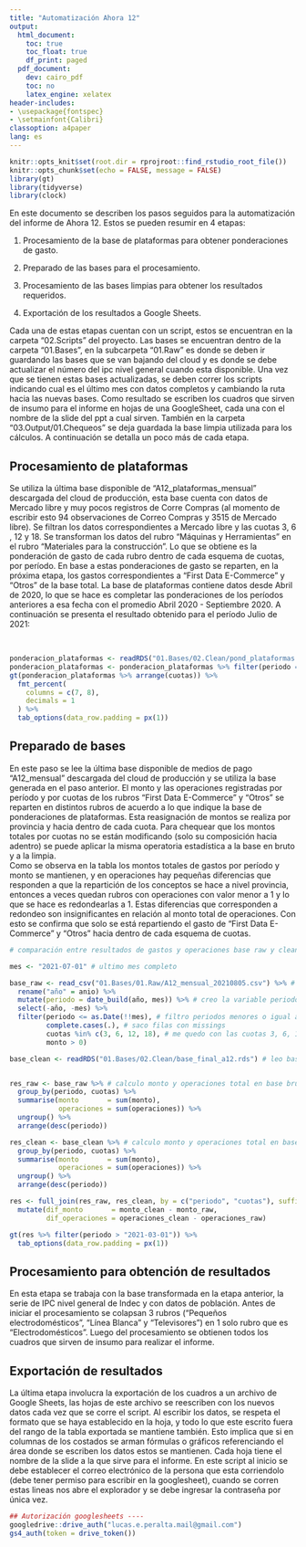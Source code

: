 ```yaml
---
title: "Automatización Ahora 12"
output:
  html_document:
    toc: true
    toc_float: true
    df_print: paged
  pdf_document:
    dev: cairo_pdf
    toc: no
    latex_engine: xelatex
header-includes:
- \usepackage{fontspec}
- \setmainfont{Calibri}
classoption: a4paper
lang: es
---
```


```r
knitr::opts_knit$set(root.dir = rprojroot::find_rstudio_root_file())
knitr::opts_chunk$set(echo = FALSE, message = FALSE)
library(gt)
library(tidyverse)
library(clock)
```

En este documento se describen los pasos seguidos para la automatización del informe de Ahora 12. Estos se pueden resumir en 4 etapas:

1.  Procesamiento de la base de plataformas para obtener ponderaciones de gasto.

2.  Preparado de las bases para el procesamiento.

3.  Procesamiento de las bases limpias para obtener los resultados requeridos.

4.  Exportación de los resultados a Google Sheets.

Cada una de estas etapas cuentan con un script, estos se encuentran en la carpeta "02.Scripts" del proyecto. Las bases se encuentran dentro de la carpeta "01.Bases", en la subcarpeta "01.Raw" es donde se deben ir guardando las bases que se van bajando del cloud y es donde se debe actualizar el número del ipc nivel general cuando esta disponible. Una vez que se tienen estas bases actualizadas, se deben correr los scripts indicando cual es el último mes con datos completos y cambiando la ruta hacia las nuevas bases. Como resultado se escriben los cuadros que sirven de insumo para el informe en hojas de una GoogleSheet, cada una con el nombre de la slide del ppt a cual sirven. También en la carpeta "03.Output/01.Chequeos" se deja guardada la base limpia utilizada para los cálculos. A continuación se detalla un poco más de cada etapa.  


## Procesamiento de plataformas

Se utiliza la última base disponible de "A12_plataformas_mensual" descargada del cloud de producción, esta base cuenta con datos de Mercado libre y muy pocos registros de Corre Compras (al momento de escribir esto 94 observaciones de Correo Compras y 3515 de Mercado libre). Se filtran los datos correspondientes a Mercado libre y las cuotas 3, 6 , 12 y 18. Se transforman los datos del rubro "Máquinas y Herramientas" en el rubro "Materiales para la construcción". Lo que se obtiene es la ponderación de gasto de cada rubro dentro de cada esquema de cuotas, por período. En base a estas ponderaciones de gasto se reparten, en la próxima etapa, los gastos correspondientes a "First Data E-Commerce" y "Otros" de la base total. La base de plataformas contiene datos desde Abril de 2020, lo que se hace es completar las ponderaciones de los períodos anteriores a esa fecha con el promedio Abril 2020 - Septiembre 2020. A continuación se presenta el resultado obtenido para el período Julio de 2021:
  
<br>

```r
ponderacion_plataformas <- readRDS("01.Bases/02.Clean/pond_plataformas.rds")
ponderacion_plataformas <- ponderacion_plataformas %>% filter(periodo == "2021-07-01")
gt(ponderacion_plataformas %>% arrange(cuotas)) %>%
  fmt_percent(
    columns = c(7, 8),
    decimals = 1
  ) %>%
  tab_options(data_row.padding = px(1))
```


## Preparado de bases

En este paso se lee la última base disponible de medios de pago "A12_mensual" descargada del cloud de producción y se utiliza la base generada en el paso anterior. El monto y las operaciones registradas por período y por cuotas de los rubros "First Data E-Commerce" y "Otros" se reparten en distintos rubros de acuerdo a lo que indique la base de ponderaciones de plataformas. Esta reasignación de montos se realiza por provincia y hacia dentro de cada cuota. Para chequear que los montos totales por cuotas no se están modificando (solo su composición hacia adentro) se puede aplicar la misma operatoria estadística a la base en bruto y a la limpia.  
Como se observa en la tabla los montos totales de gastos por período y monto se mantienen, y en operaciones hay pequeñas diferencias que responden a que la repartición de los conceptos se hace a nivel provincia, entonces a veces quedan rubros con operaciones con valor menor a 1 y lo que se hace es redondearlas a 1. Estas diferencias que corresponden a redondeo son insignificantes en relación al monto total de operaciones. Con esto se confirma que solo se está repartiendo el gasto de "First Data E-Commerce" y "Otros" hacia dentro de cada esquema de cuotas.


```r
# comparación entre resultados de gastos y operaciones base raw y clean

mes <- "2021-07-01" # ultimo mes completo

base_raw <- read_csv("01.Bases/01.Raw/A12_mensual_20210805.csv") %>% # leo base en bruto
  rename("año" = anio) %>%
  mutate(periodo = date_build(año, mes)) %>% # creo la variable periodo
  select(-año, -mes) %>%
  filter(periodo <= as.Date(!!mes), # filtro periodos menores o igual al señalado arriba
         complete.cases(.), # saco filas con missings
         cuotas %in% c(3, 6, 12, 18), # me quedo con las cuotas 3, 6, 12 y 18
         monto > 0)

base_clean <- readRDS("01.Bases/02.Clean/base_final_a12.rds") # leo base limpia


res_raw <- base_raw %>% # calculo monto y operaciones total en base bruta
  group_by(periodo, cuotas) %>% 
  summarise(monto       = sum(monto),
            operaciones = sum(operaciones)) %>% 
  ungroup() %>% 
  arrange(desc(periodo))

res_clean <- base_clean %>% # calculo monto y operaciones total en base transformada
  group_by(periodo, cuotas) %>% 
  summarise(monto       = sum(monto),
            operaciones = sum(operaciones)) %>% 
  ungroup() %>% 
  arrange(desc(periodo))

res <- full_join(res_raw, res_clean, by = c("periodo", "cuotas"), suffix = c("_raw", "_clean")) %>% 
  mutate(dif_monto       = monto_clean - monto_raw,
         dif_operaciones = operaciones_clean - operaciones_raw)

gt(res %>% filter(periodo > "2021-03-01")) %>%
  tab_options(data_row.padding = px(1))


```



## Procesamiento para obtención de resultados

En esta etapa se trabaja con la base transformada en la etapa anterior, la serie de IPC nivel general de Indec y con datos de población. Antes de iniciar el procesamiento se colapsan 3 rubros ("Pequeños electrodomésticos", "Línea Blanca" y "Televisores") en 1 solo rubro que es "Electrodomésticos". Luego del procesamiento se obtienen todos los cuadros que sirven de insumo para realizar el informe.

## Exportación de resultados

La última etapa involucra la exportación de los cuadros a un archivo de Google Sheets, las hojas de este archivo se reescriben con los nuevos datos cada vez que se corre el script. Al escribir los datos, se respeta el formato que se haya establecido en la hoja, y todo lo que este escrito fuera del rango de la tabla exportada se mantiene también. Esto implica que si en columnas de los costados se arman fórmulas o gráficos referenciando el área donde se escriben los datos estos se mantienen. Cada hoja tiene el nombre de la slide a la que sirve para el informe. En este script al inicio se debe establecer el correo electrónico de la persona que esta corriendolo (debe tener permiso para escribir en la googlesheet), cuando se corren estas lineas nos abre el explorador y se debe ingresar la contraseña por única vez.


```r
## Autorización googlesheets ----
googledrive::drive_auth("lucas.e.peralta.mail@gmail.com")
gs4_auth(token = drive_token())
```




